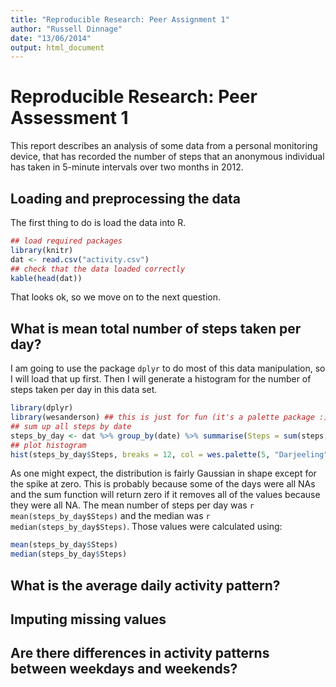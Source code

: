 ```yaml
---
title: "Reproducible Research: Peer Assignment 1"
author: "Russell Dinnage"
date: "13/06/2014"
output: html_document
---
```


# Reproducible Research: Peer Assessment 1

This report describes an analysis of some data from a personal monitoring device, that has recorded the number of steps that an anonymous individual has taken in 5-minute intervals over two months in 2012.

## Loading and preprocessing the data

The first thing to do is load the data into R.

```r
## load required packages
library(knitr)
dat <- read.csv("activity.csv")
## check that the data loaded correctly
kable(head(dat))
```

That looks ok, so we move on to the next question. 

## What is mean total number of steps taken per day?

I am going to use the package `dplyr` to do most of this data manipulation, so I will load that up first. Then I will generate a histogram for the number of steps taken per day in this data set.

```r
library(dplyr)
library(wesanderson) ## this is just for fun (it's a palette package :)
## sum up all steps by date
steps_by_day <- dat %>% group_by(date) %>% summarise(Steps = sum(steps, na.rm = TRUE)) 
## plot histogram
hist(steps_by_day$Steps, breaks = 12, col = wes.palette(5, "Darjeeling"), xlab = "Number of Steps per Day", main = "")
```

As one might expect, the distribution is fairly Gaussian in shape except for the spike at zero. This is probably because some of the days were all NAs and the sum function will return zero if it removes all of the values because they were all NA. The mean number of steps per day was `r mean(steps_by_day$Steps)` and the median was `r median(steps_by_day$Steps)`. Those values were calculated using:

```r
mean(steps_by_day$Steps)
median(steps_by_day$Steps)
```








## What is the average daily activity pattern?



## Imputing missing values



## Are there differences in activity patterns between weekdays and weekends?

